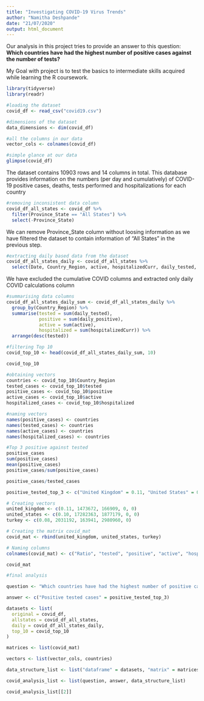 ---
title: "Investigating COVID-19 Virus Trends"
author: "Namitha Deshpande"
date: "21/07/2020"
output: html_document
---

Our analysis in this project tries to provide an answer to this question: **Which countries have had the highest number of positive cases against the number of tests?**

My Goal with project is to test the basics to intermediate skills acquired while learning the R coursework. 

```{r}
library(tidyverse)
library(readr)

#loading the dataset
covid_df <- read_csv("covid19.csv")

#dimensions of the dataset
data_dimensions <- dim(covid_df)

#all the columns in our data
vector_cols <- colnames(covid_df)

#simple glance at our data
glimpse(covid_df)
```
The dataset contains 10903 rows and 14 columns in total. This database provides information on the numbers (per day and cumulatively) of COVID-19 positive cases, deaths, tests performed and hospitalizations for each country

```{r}
#removing inconsistent data column
covid_df_all_states <- covid_df %>%
  filter(Province_State == "All States") %>%
  select(-Province_State)
```

We can remove Province_State column without loosing information as we have filtered the dataset to contain information of "All States" in the previous step.

```{r}
#extracting daily based data from the dataset
covid_df_all_states_daily <- covid_df_all_states %>%
  select(Date, Country_Region, active, hospitalizedCurr, daily_tested, daily_positive)
```

We have excluded the cumulative COVID columns and extracted only daily COVID calculations column 

```{r}
#summarising data columns
covid_df_all_states_daily_sum <- covid_df_all_states_daily %>% 
  group_by(Country_Region) %>% 
  summarise(tested = sum(daily_tested), 
            positive = sum(daily_positive),
            active = sum(active),
            hospitalized = sum(hospitalizedCurr)) %>% 
  arrange(desc(tested))

#filtering Top 10
covid_top_10 <- head(covid_df_all_states_daily_sum, 10)

covid_top_10
```

```{r}
#obtaining vectors
countries <- covid_top_10$Country_Region
tested_cases <- covid_top_10$tested
positive_cases <- covid_top_10$positive
active_cases <- covid_top_10$active
hospitalized_cases <- covid_top_10$hospitalized
```

```{r}
#naming vectors
names(positive_cases) <- countries
names(tested_cases) <- countries
names(active_cases) <- countries
names(hospitalized_cases) <- countries
```

```{r}
#Top 3 positive against tested
positive_cases
sum(positive_cases)
mean(positive_cases)
positive_cases/sum(positive_cases)

positive_cases/tested_cases

positive_tested_top_3 <- c("United Kingdom" = 0.11, "United States" = 0.10, "Turkey" = 0.08)
```

```{r}
# Creating vectors
united_kingdom <- c(0.11, 1473672, 166909, 0, 0)
united_states <- c(0.10, 17282363, 1877179, 0, 0)
turkey <- c(0.08, 2031192, 163941, 2980960, 0)

# Creating the matrix covid_mat
covid_mat <- rbind(united_kingdom, united_states, turkey)

# Naming columns
colnames(covid_mat) <- c("Ratio", "tested", "positive", "active", "hospitalized")

covid_mat
```

```{r}
#final analysis

question <- "Which countries have had the highest number of positive cases against the number of tests?"

answer <- c("Positive tested cases" = positive_tested_top_3)

datasets <- list(
  original = covid_df,
  allstates = covid_df_all_states,
  daily = covid_df_all_states_daily,
  top_10 = covid_top_10
)

matrices <- list(covid_mat)

vectors <- list(vector_cols, countries)

data_structure_list <- list("dataframe" = datasets, "matrix" = matrices, "vector" = vectors)

covid_analysis_list <- list(question, answer, data_structure_list)

covid_analysis_list[[2]]
```


